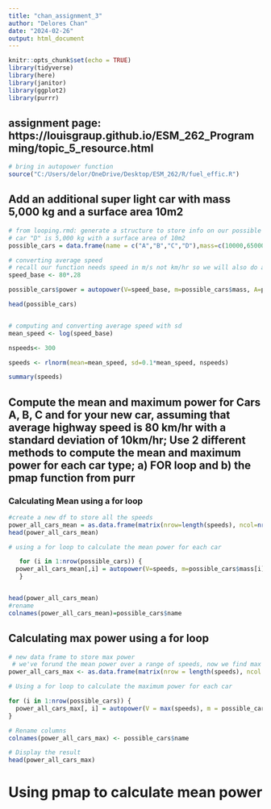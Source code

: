 ```yaml
---
title: "chan_assignment_3"
author: "Delores Chan"
date: "2024-02-26"
output: html_document
---
```


```r
knitr::opts_chunk$set(echo = TRUE)
library(tidyverse)
library(here)
library(janitor)
library(ggplot2)
library(purrr)
```

## assignment page: https://louisgraup.github.io/ESM_262_Programming/topic_5_resource.html

```r
# bring in autopower function
source("C:/Users/delor/OneDrive/Desktop/ESM_262/R/fuel_effic.R")
```

## Add an additional super light car with mass 5,000 kg and a surface area 10m2
```r
# from looping.rmd: generate a structure to store info on our possible cars, add an additional car
# car "D" is 5,000 kg with a surface area of 10m2
possible_cars = data.frame(name = c("A","B","C","D"),mass=c(10000,65000,38000, 5000), area = c(22,30,22, 10))

# converting average speed 
# recall our function needs speed in m/s not km/hr so we will also do a conversion
speed_base <- 80*.28 

possible_cars$power = autopower(V=speed_base, m=possible_cars$mass, A=possible_cars$area)

head(possible_cars)


# computing and converting average speed with sd 
mean_speed <- log(speed_base) 

nspeeds<- 300

speeds <- rlnorm(mean=mean_speed, sd=0.1*mean_speed, nspeeds)

summary(speeds)
```

## Compute the mean and maximum power for Cars A, B, C and for your new car, assuming that average highway speed is 80 km/hr with a standard deviation of 10km/hr; Use 2 different methods to compute the mean and maximum power for each car type; a) FOR loop and b) the pmap function from purr


### Calculating Mean using a for loop 
```r
#create a new df to store all the speeds 
power_all_cars_mean = as.data.frame(matrix(nrow=length(speeds), ncol=nrow(possible_cars)))
head(power_all_cars_mean)

```

```r
# using a for loop to calculate the mean power for each car 

   for (i in 1:nrow(possible_cars)) {
  power_all_cars_mean[,i] = autopower(V=speeds, m=possible_cars$mass[i], A=possible_cars$area[i])
   }


head(power_all_cars_mean)
#rename
colnames(power_all_cars_mean)=possible_cars$name
```

## Calculating max power using a for loop  
```r
# new data frame to store max power
 # we've forund the mean power over a range of speeds, now we find max of each car over our 300 iterations 
power_all_cars_max <- as.data.frame(matrix(nrow = length(speeds), ncol = nrow(possible_cars)))
```

```r
# Using a for loop to calculate the maximum power for each car

for (i in 1:nrow(possible_cars)) {
  power_all_cars_max[, i] = autopower(V = max(speeds), m = possible_cars$mass[i], A = possible_cars$area[i])
}

# Rename columns
colnames(power_all_cars_max) <- possible_cars$name

# Display the result
head(power_all_cars_max)
```


# Using pmap to calculate mean power 
```r

```

